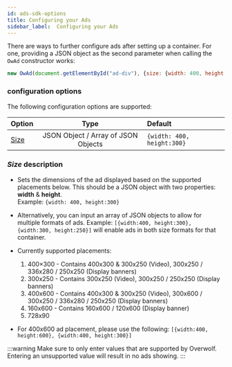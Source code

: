 ```yaml
---
id: ads-sdk-options
title: Configuring your Ads
sidebar_label:  Configuring your Ads
---
```



There are ways to further configure ads after setting up a container. For one, providing a JSON object as the second parameter when calling the `OwAd` constructor works:

```js
new OwAd(document.getElementById("ad-div"), {size: {width: 400, height: 300}})
```

### configuration options

The following configuration options are supported:

| Option                    | Type                                | Default                     | 
| ------------------------- |:-----------------------------------:| :---------------------------|           
| [Size](#size-description) | JSON Object / Array of JSON Objects | `{width: 400, height:300}`  |

### *Size* description

* Sets the dimensions of the ad displayed based on the supported placements below. This should be a JSON object with two properties: **width** & **height**.  
Example: `{width: 400, height:300}`
* Alternatively, you can input an array of JSON objects to allow for multiple formats of ads. Example: `[{width:400, height:300}, {width:300, height:250}]` will enable ads in both size formats for that container.

* Currently supported placements:
  1. 400×300 - Contains 400x300 & 300x250 (Video),  300x250 / 336x280 / 250x250 (Display banners)
  2. 300x250 - Contains 300x250 (Video), 300x250 / 250x250 (Display banners)
  3. 400x600 - Contains 400x300 & 300x250 (Video), 300x600 / 300x250 / 336x280 / 250x250 (Display banners)
  4. 160x600 - Contains 160x600 / 120x600 (Display banner)
  5. 728x90

* For 400x600 ad placement, please use the following: `[{width:400, height:600}, {width:400, height:300}]`

:::warning
Make sure to only enter values that are supported by Overwolf. Entering an unsupported value will result in no ads showing.
:::

